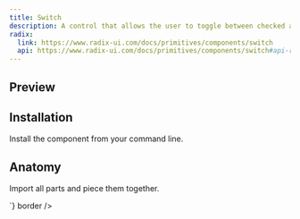 ```yaml
---
title: Switch
description: A control that allows the user to toggle between checked and not checked.
radix:
  link: https://www.radix-ui.com/docs/primitives/components/switch
  api: https://www.radix-ui.com/docs/primitives/components/switch#api-reference
---
```


## Preview

<Preview>
  <Flex
    style={{
      flexDirection: "column",
      alignItems: "center",
      gap: "8px",
    }}
  >
    <Switch />
  </Flex>
</Preview>


## Installation

Install the component from your command line.

<LiveProvider>
    <LiveEditor code={`npm install @raystack/apsara`} border/>
</LiveProvider>


## Anatomy
Import all parts and piece them together.

<LiveProvider>
    <LiveEditor code={`

<Switch />
`} border />
</LiveProvider>
